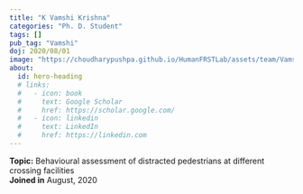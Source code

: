 ```yaml
---
title: "K Vamshi Krishna"
categories: "Ph. D. Student"
tags: []
pub_tag: "Vamshi"
doj: 2020/08/01
image: "https://choudharypushpa.github.io/HumanFRSTLab/assets/team/Vamshi.JPG"
about:
  id: hero-heading
  # links:
  #   - icon: book
  #     text: Google Scholar
  #     href: https://scholar.google.com/
  #   - icon: linkedin
  #     text: LinkedIn
  #     href: https://linkedin.com
---
```


:::{#hero-heading}
**Topic:** Behavioural assessment of distracted pedestrians at different crossing facilities
 <br>
**Joined in** August, 2020
:::

